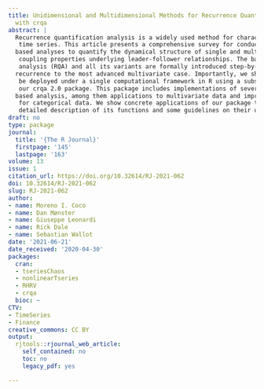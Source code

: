 ```yaml
---
title: Unidimensional and Multidimensional Methods for Recurrence Quantification Analysis
  with crqa
abstract: |
  Recurrence quantification analysis is a widely used method for characterizing patterns in
   time series. This article presents a comprehensive survey for conducting a wide range of recurrence
  based analyses to quantify the dynamical structure of single and multivariate time series and capture
   coupling properties underlying leader-follower relationships. The basics of recurrence quantification
   analysis (RQA) and all its variants are formally introduced step-by-step from the simplest auto
  recurrence to the most advanced multivariate case. Importantly, we show how such RQA methods can
   be deployed under a single computational framework in R using a substantially renewed version of
   our crqa 2.0 package. This package includes implementations of several recent advances in recurrence
  based analysis, among them applications to multivariate data and improved entropy calculations
   for categorical data. We show concrete applications of our package to example data, together with a
   detailed description of its functions and some guidelines on their usage.
draft: no
type: package
journal:
  title: '{The R Journal}'
  firstpage: '145'
  lastpage: '163'
volume: 13
issue: 1
citation_url: https://doi.org/10.32614/RJ-2021-062
doi: 10.32614/RJ-2021-062
slug: RJ-2021-062
author:
- name: Moreno I. Coco
- name: Dan Mønster
- name: Giuseppe Leonardi
- name: Rick Dale
- name: Sebastian Wallot
date: '2021-06-21'
date_received: '2020-04-30'
packages:
  cran:
  - tseriesChaos
  - nonlinearTseries
  - RHRV
  - crqa
  bioc: ~
CTV:
- TimeSeries
- Finance
creative_commons: CC BY
output:
  rjtools::rjournal_web_article:
    self_contained: no
    toc: no
    legacy_pdf: yes

---
```

